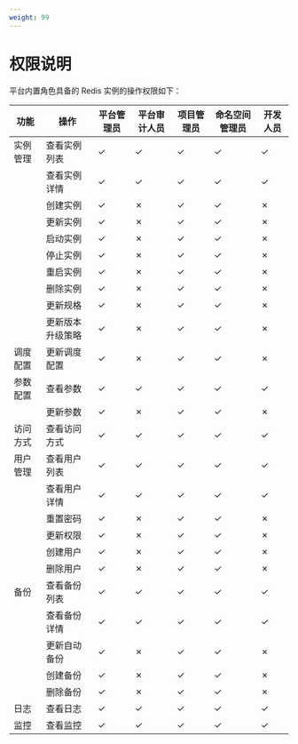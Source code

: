 ```yaml
---
weight: 99
---
```


# 权限说明

平台内置角色具备的 Redis 实例的操作权限如下：

| **功能** | **操作**        | **平台管理员** | **平台审计人员** | **项目管理员** | **命名空间管理员** | **开发人员** |
|----------|-----------------|----------------|------------------|----------------|--------------------|--------------|
| 实例管理 | 查看实例列表    | ✓              | ✓                | ✓              | ✓                  | ✓            |
|          | 查看实例详情    | ✓              | ✓                | ✓              | ✓                  | ✓            |
|          | 创建实例        | ✓              | ✗                | ✓              | ✓                  | ✗            |
|          | 更新实例        | ✓              | ✗                | ✓              | ✓                  | ✗            |
|          | 启动实例        | ✓              | ✗                | ✓              | ✓                  | ✗            |
|          | 停止实例        | ✓              | ✗                | ✓              | ✓                  | ✗            |
|          | 重启实例        | ✓              | ✗                | ✓              | ✓                  | ✗            |
|          | 删除实例        | ✓              | ✗                | ✓              | ✓                  | ✗            |
|          | 更新规格        | ✓              | ✗                | ✓              | ✓                  | ✗            |
|          | 更新版本升级策略| ✓              | ✗                | ✓              | ✓                  | ✗            |
| 调度配置 | 更新调度配置    | ✓              | ✗                | ✓              | ✓                  | ✗            |
| 参数配置 | 查看参数        | ✓              | ✓                | ✓              | ✓                  | ✓            |
|          | 更新参数        | ✓              | ✗                | ✓              | ✓                  | ✗            |
| 访问方式 | 查看访问方式    | ✓              | ✓                | ✓              | ✓                  | ✓            |
| 用户管理 | 查看用户列表    | ✓              | ✓                | ✓              | ✓                  | ✓            |
|          | 查看用户详情    | ✓              | ✓                | ✓              | ✓                  | ✓            |
|          | 重置密码        | ✓              | ✗                | ✓              | ✓                  | ✗            |
|          | 更新权限        | ✓              | ✗                | ✓              | ✓                  | ✗            |
|          | 创建用户        | ✓              | ✗                | ✓              | ✓                  | ✗            |
|          | 删除用户        | ✓              | ✗                | ✓              | ✓                  | ✗            |
| 备份     | 查看备份列表    | ✓              | ✓                | ✓              | ✓                  | ✓            |
|          | 查看备份详情    | ✓              | ✓                | ✓              | ✓                  | ✓            |
|          | 更新自动备份    | ✓              | ✗                | ✓              | ✓                  | ✗            |
|          | 创建备份        | ✓              | ✗                | ✓              | ✓                  | ✗            |
|          | 删除备份        | ✓              | ✗                | ✓              | ✓                  | ✗            |
| 日志     | 查看日志        | ✓              | ✓                | ✓              | ✓                  | ✓            |
| 监控     | 查看监控        | ✓              | ✓                | ✓              | ✓                  | ✓            |
